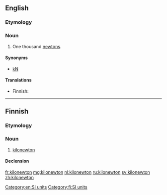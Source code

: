 ==English==

===Etymology===
{{prefix|kilo|newton}}

===Noun===
{{en-noun}}

# One thousand [[newton]]s.

====Synonyms====
* [[kN]]

====Translations====
{{trans-top|one thousand newtons}}
* Finnish: {{t|fi|kilonewton}}
{{trans-mid}}
{{trans-bottom}}

[[Category:en:SI units]]

----

==Finnish==

===Etymology===
{{prefix|kilo|newton|lang=fi}}

===Noun===
{{fi-noun}}

# [[#English|kilonewton]]

====Declension====
{{fi-decl-paperi|kilonewton|a|i=0}}

[[Category:fi:SI units]]

[[fr:kilonewton]]
[[mg:kilonewton]]
[[nl:kilonewton]]
[[ru:kilonewton]]
[[sv:kilonewton]]
[[zh:kilonewton]]